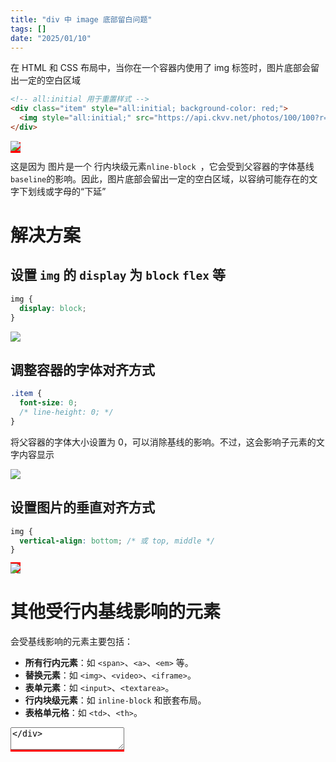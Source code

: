 ```yaml
---
title: "div 中 image 底部留白问题"
tags: []
date: "2025/01/10"
---
```


在 HTML 和 CSS 布局中，当你在一个容器内使用了 img 标签时，图片底部会留出一定的空白区域

```html
<!-- all:initial 用于重置样式 -->
<div class="item" style="all:initial; background-color: red;">
  <img style="all:initial;" src="https://api.ckvv.net/photos/100/100?r=11&g=101&b=11" />
</div>
```

<div style="all:initial; background-color: red;">
  <img style="all:initial;" src="https://api.ckvv.net/photos/100/100?r=11&g=101&b=11" />
</div>

这是因为 图片是一个 行内块级元素`nline-block `，它会受到父容器的字体基线`baseline`的影响。因此，图片底部会留出一定的空白区域，以容纳可能存在的文字下划线或字母的“下延”


# 解决方案

## 设置 `img` 的 `display` 为 `block` `flex` 等

```css
img {
  display: block;
}
```
<div style="all:initial; background-color: red;">
  <img style="all:initial; display: block;" src="https://api.ckvv.net/photos/100/100?r=11&g=101&b=11" />
</div>

## 调整容器的字体对齐方式
```css
.item {
  font-size: 0;
  /* line-height: 0; */
}
```
将父容器的字体大小设置为 0，可以消除基线的影响。不过，这会影响子元素的文字内容显示

<div style="all:initial; background-color: red; font-size: 0;">
  <img style="all:initial;" src="https://api.ckvv.net/photos/100/100?r=11&g=101&b=11" />
</div>

## 设置图片的垂直对齐方式

```css
img {
  vertical-align: bottom; /* 或 top, middle */
}
```

<div style="all:initial; background-color: red;">
  <img style="all:initial; vertical-align: bottom;" src="https://api.ckvv.net/photos/100/100?r=11&g=101&b=11" />
</div>

# 其他受行内基线影响的元素

会受基线影响的元素主要包括：

- **所有行内元素**：如 `<span>`、`<a>`、`<em>` 等。
- **替换元素**：如 `<img>`、`<video>`、`<iframe>`。
- **表单元素**：如 `<input>`、`<textarea>`。
- **行内块级元素**：如 `inline-block` 和嵌套布局。
- **表格单元格**：如 `<td>`、`<th>`。

<div style="all:initial; background-color: red;">
  <textarea />
</div>

基线影响范围广泛，但可以通过 vertical-align、display、line-height 等属性来调整布局效果。

# 参考

> https://developer.mozilla.org/en-US/docs/Glossary/Baseline/Typography
> https://github.com/jensimmons/cssremedy/issues/14